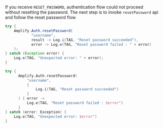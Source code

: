 If you receive `RESET_PASSWORD`, authentication flow could not proceed without resetting the password. The next step is to invoke `resetPassword` api and follow the reset password flow.
<BlockSwitcher>

<Block name="Java">

```java
try {
    Amplify.Auth.resetPassword(
            "username",
            result -> Log.i(TAG, "Reset password succeeded"),
            error -> Log.e(TAG, "Reset password failed : " + error)
    );
} catch (Exception error) {
    Log.e(TAG, "Unexpected error: " + error);
}
```
</Block>

<Block name="Kotlin">

```kotlin
try {
      Amplify.Auth.resetPassword(
          "username",
          {
              Log.i(TAG, "Reset password succeeded")
          }
      ) { error ->
          Log.e(TAG, "Reset password failed : $error")
      }
} catch (error: Exception) {
    Log.e(TAG, "Unexpected error: $error")
}
```
</Block>

</BlockSwitcher>
